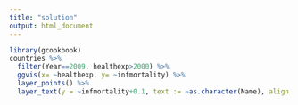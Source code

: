 ```yaml
---
title: "solution"
output: html_document
---
```


```r
library(gcookbook)
countries %>%
  filter(Year==2009, healthexp>2000) %>%
  ggvis(x= ~healthexp, y= ~infmortality) %>%
  layer_points() %>%
  layer_text(y = ~infmortality+0.1, text := ~as.character(Name), align:="center")

```

